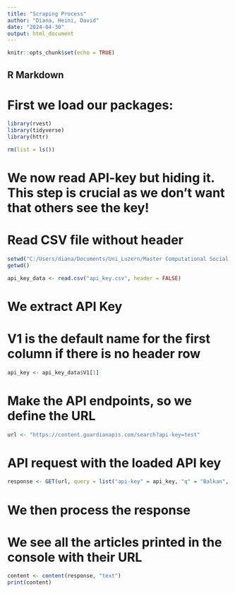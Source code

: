```yaml
---
title: "Scraping Process"
author: "Diana, Heini, David"
date: "2024-04-30"
output: html_document
---
```


```r
knitr::opts_chunk$set(echo = TRUE)
```

## R Markdown


#   First we load our packages:
```r
library(rvest)
library(tidyverse)
library(httr)
```

```r
rm(list = ls())
```

#   We now read API-key but hiding it. This step is crucial as we don't want that others see     the key!
#   Read CSV file without header
```r
setwd("C:/Users/diana/Documents/Uni_Luzern/Master Computational Social Science/2. Semester/Data Mining with R/CE2-Diana-Heini-David")
getwd()

api_key_data <- read.csv("api_key.csv", header = FALSE)
```


#   We extract API Key

#   V1 is the default name for the first column if there is no header row
```r
api_key <- api_key_data$V1[1]
```


#   Make the API endpoints, so we define the URL
```r
url <- "https://content.guardianapis.com/search?api-key=test"
```


#   API request with the loaded API key
```r
response <- GET(url, query = list("api-key" = api_key, "q" = "Balkan", "from-date" = "1999-01-01", "page-size" = 200))
```


#   We then process the response
#   We see all the articles printed in the console with their URL
```r
content <- content(response, "text")
print(content)
```













